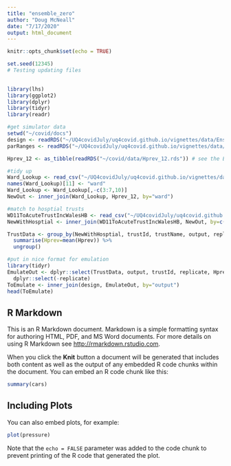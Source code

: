 ```yaml
---
title: "ensemble_zero"
author: "Doug McNeall"
date: "7/17/2020"
output: html_document
---
```


```r
knitr::opts_chunk$set(echo = TRUE)
```


```r
set.seed(12345)
# Testing updating files
  

library(lhs)
library(ggplot2)
library(dplyr)
library(tidyr)
library(readr)
```


```r

#get simulator data 
setwd("~/covid/docs")
design <- readRDS("~/UQ4covidJuly/uq4covid.github.io/vignettes/data/EnsembleZero/inputs/design.rds")
parRanges <- readRDS("~/UQ4covidJuly/uq4covid.github.io/vignettes/data/EnsembleZero/inputs/parRanges.rds")

Hprev_12 <- as_tibble(readRDS("~/covid/data/Hprev_12.rds")) # see the EnsembleZer vignette for info on how to get datac

```


```r
#tidy up
Ward_Lookup <- read_csv("~/UQ4covidJuly/uq4covid.github.io/vignettes/data/EnsembleZero/Ward_Lookup.csv")
names(Ward_Lookup)[11] <- "ward"
Ward_Lookup <- Ward_Lookup[,-c(3:7,10)]
NewOut <- inner_join(Ward_Lookup, Hprev_12, by="ward")

#match to hosptial trusts
WD11ToAcuteTrustIncWalesHB <- read_csv("~/UQ4covidJuly/uq4covid.github.io/vignettes/data/EnsembleZero/WD11ToAcuteTrustIncWalesHB.csv")
NewWithHosptial <- inner_join(WD11ToAcuteTrustIncWalesHB, NewOut, by=c("WD11CD", "WD11NM"))

TrustData <- group_by(NewWithHosptial, trustId, trustName, output, replicate) %>%
  summarise(Hprev=mean(Hprev)) %>% 
  ungroup()

#put in nice format for emulation
library(tidyr)
EmulateOut <- dplyr::select(TrustData, output, trustId, replicate, Hprev) %>% pivot_wider(names_from = trustId, values_from = Hprev) %>%
  dplyr::select(-replicate)
ToEmulate <- inner_join(design, EmulateOut, by="output")
head(ToEmulate)
```


## R Markdown

This is an R Markdown document. Markdown is a simple formatting syntax for authoring HTML, PDF, and MS Word documents. For more details on using R Markdown see <http://rmarkdown.rstudio.com>.

When you click the **Knit** button a document will be generated that includes both content as well as the output of any embedded R code chunks within the document. You can embed an R code chunk like this:

```r
summary(cars)
```

## Including Plots

You can also embed plots, for example:

```r
plot(pressure)
```

Note that the `echo = FALSE` parameter was added to the code chunk to prevent printing of the R code that generated the plot.
